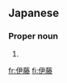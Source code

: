 ==Japanese==
{{wikipedia|lang=ja}}
{{ja-kanjitab|い|とう|yomi=o}}

===Proper noun===
{{ja-pos|いとう|proper}}

# {{surname|lang=ja|sort=いとう}}

[[fr:伊藤]]
[[fi:伊藤]]